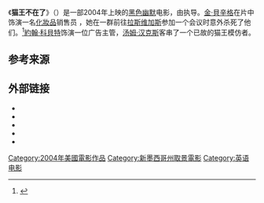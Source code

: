 {{noteTA
|G1=Movie
|T=zh-cn:猫王不在了; zh-tw:戀上冒牌貨;
|1=zh-cn:猫王不在了; zh-tw:戀上冒牌貨;
}}
{{Infobox film
| name= 猫王不在了
| original_name = Elvis Has Left the Building
| image= 
| caption = 
| writer=Mitchell Ganem<br />Adam-Michael Garber
| starring=[[約翰·科貝特|約翰·科貝特]]<br />[[金·貝辛格|金·貝辛格]]<br />{{tsl|en|Annie Potts||}}<br />[[辛·艾斯丁|辛·艾斯丁]]<br />{{tsl|en|Mike Starr (actor)||Mike Starr}}<br />{{tsl|en|Phill Lewis||}}<br />[[丹妮丝·理查兹|丹妮丝·理查兹]]<br />{{tsl|en|Philip Charles MacKenzie||}}<br />[[汤姆·汉克斯|汤姆·汉克斯]]
| director={{tsl|en|Joel Zwick||}}<ref name=NYT/>
| music={{tsl|en|David Kitay||}}
| cinematography= {{tsl|en|Paul Elliott (cinematographer)||Paul Elliott}}
| editing=Heather Persons
| studio=Capitol Films<br> Equity Pictures Medienfonds GmbH & Co. KG
| distributor=[[狮门娱乐|狮门娱乐]]
| released=2004年8月27日
| runtime= 90分钟
| country= 美国
| language=[[英语|英语]]
| producer=Sharon Harel<br />Tova Laiter<br>Jane Barclay<br>Susanne Bohnet<br>Nava Levin<br>Manfred D. Heid<br>Gerd Koechlin<br>Josef Lautenschlager<br>Hannah Leader<br>Andreas Thiesmeyer
| budget=1150万美元
|}}

《'''猫王不在了'''》（{{lang-en|Elvis Has Left the Building}}）是一部2004年上映的[[黑色幽默|黑色幽默]]电影，由{{tsl|en|Joel Zwick|乔尔·兹威克|}}执导。[[金·貝辛格|金·貝辛格]]在片中饰演一名[[化妝品|化妝品]]销售员 ，她在一群{{tsl|en|Elvis impersonators|猫王模仿者|}}前往[[拉斯维加斯|拉斯维加斯]]参加一个会议时意外杀死了他们。<ref name=NYT>{{cite web|work=[[纽约时报|纽约时报]]|title=Elvis Has Left the Building|url=https://www.nytimes.com/movies/movie/293447/Elvis-Has-Left-the-Building/overview|accessdate=2020-07-17|archive-date=2014-01-16|archive-url=https://web.archive.org/web/20140116171051/https://www.nytimes.com/movies/movie/293447/Elvis-Has-Left-the-Building/overview|dead-url=no}}</ref>[[約翰·科貝特|約翰·科貝特]]饰演一位广告主管，[[汤姆·汉克斯|汤姆·汉克斯]]客串了一个已故的猫王模仿者。 

== 参考来源 ==
{{reflist}}

== 外部链接 ==
* {{IMDb title|0377057}}
* {{rotten-tomatoes|1147472-elvis_has_left_the_building}}
* {{douban|1423006}}
* {{AllRovi movie|293447}}
* {{Mojo title|elvishasleftthebuilding}}

[[Category:2004年美國電影作品|Category:2004年美國電影作品]]
[[Category:新墨西哥州取景電影|Category:新墨西哥州取景電影]]
[[Category:英语电影|Category:英语电影]]
